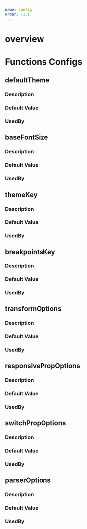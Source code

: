 ```yaml
---
name: config
order: -1.1
---
```


# overview

# Functions Configs
## defaultTheme
### Description

### Default Value

### UsedBy


## baseFontSize
### Description

### Default Value

### UsedBy


## themeKey
### Description

### Default Value

### UsedBy


## breakpointsKey
### Description

### Default Value

### UsedBy


## transformOptions
### Description

### Default Value

### UsedBy


## responsivePropOptions
### Description

### Default Value

### UsedBy


## switchPropOptions
### Description

### Default Value

### UsedBy


## parserOptions
### Description

### Default Value

### UsedBy

